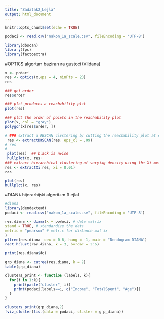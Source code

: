 ```yaml
---
title: "Zadatak2_Lejla"
output: html_document
---
```


```r
knitr::opts_chunk$set(echo = TRUE)
```
```r
podaci <- read.csv("nakon_1a_scale.csv", fileEncoding = 'UTF-8')
```

```r
library(dbscan)
library(fpc)
library(factoextra)
```
#OPTICS algortam baziran na gustoći (Vildana)
```r
x <- podaci
res <- optics(x,eps = 4, minPts = 20)
res

### get order
res$order

### plot produces a reachability plot
plot(res)

### plot the order of points in the reachability plot
plot(x, col = "grey")
polygon(x[res$order, ])

# ### extract a DBSCAN clustering by cutting the reachability plot at eps_cl
 res <- extractDBSCAN(res, eps_cl = .09)
# res
# 
 plot(res)  ## black is noise
 hullplot(x, res)
### extract hierarchical clustering of varying density using the Xi method
res <- extractXi(res, xi = 0.01)
res

plot(res)
hullplot(x, res)
```
#DIANA hijerarhijski algoritam (Lejla)
```r
#diana
library(dendextend)
podaci <- read.csv("nakon_1a_scale.csv", fileEncoding = 'UTF-8')
```
```r
res.diana <- diana(x = podaci, # data matrix
stand = TRUE, # standardize the data
metric = "pearson" # metric for distance matrix
)
pltree(res.diana, cex = 0.6, hang = -1, main = "Dendogram DIANA")
rect.hclust(res.diana, k = 2, border = 3:5)
```
```r
print(res.diana$dc)
```
```r
grp_diana <- cutree(res.diana, k = 2)
table(grp_diana)

```
```r
clusters_print <- function (labels, k){
  for(i in 1:k){
    print(paste("cluster", i))
    print(podaci[labels==i, c("Income", "TotalSpent", "Age")])
  }
}
```

```r
clusters_print(grp_diana,2)
fviz_cluster(list(data = podaci, cluster = grp_diana))
```



